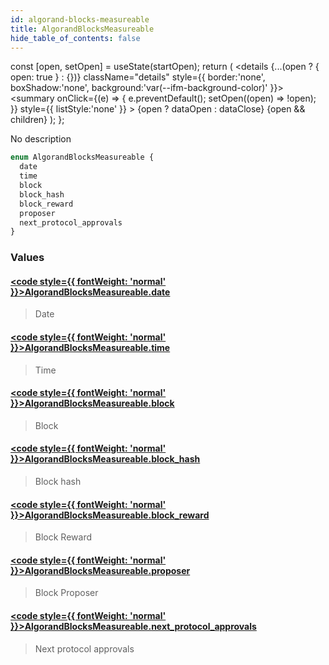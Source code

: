 ```yaml
---
id: algorand-blocks-measureable
title: AlgorandBlocksMeasureable
hide_table_of_contents: false
---
```







  const [open, setOpen] = useState(startOpen);
  return (
    <details {...(open ? { open: true } : {})} className="details" style={{ border:'none', boxShadow:'none', background:'var(--ifm-background-color)' }}>
      <summary
        onClick={(e) => {
          e.preventDefault();
          setOpen((open) => !open);
        }}
        style={{ listStyle:'none' }}
      >
      {open ? dataOpen : dataClose}
      </summary>
      {open && children}
    </details>
  );
};








No description


```graphql
enum AlgorandBlocksMeasureable {
  date
  time
  block
  block_hash
  block_reward
  proposer
  next_protocol_approvals
}
```




### Values

#### [<code style={{ fontWeight: 'normal' }}>AlgorandBlocksMeasureable.<b>date</b></code>](#)  
> 
> 
> Date
> 

#### [<code style={{ fontWeight: 'normal' }}>AlgorandBlocksMeasureable.<b>time</b></code>](#)  
> 
> 
> Time
> 

#### [<code style={{ fontWeight: 'normal' }}>AlgorandBlocksMeasureable.<b>block</b></code>](#)  
> 
> 
> Block
> 

#### [<code style={{ fontWeight: 'normal' }}>AlgorandBlocksMeasureable.<b>block_hash</b></code>](#)  
> 
> 
> Block hash
> 

#### [<code style={{ fontWeight: 'normal' }}>AlgorandBlocksMeasureable.<b>block_reward</b></code>](#)  
> 
> 
> Block Reward
> 

#### [<code style={{ fontWeight: 'normal' }}>AlgorandBlocksMeasureable.<b>proposer</b></code>](#)  
> 
> 
> Block Proposer
> 

#### [<code style={{ fontWeight: 'normal' }}>AlgorandBlocksMeasureable.<b>next_protocol_approvals</b></code>](#)  
> 
> 
> Next protocol approvals
> 



